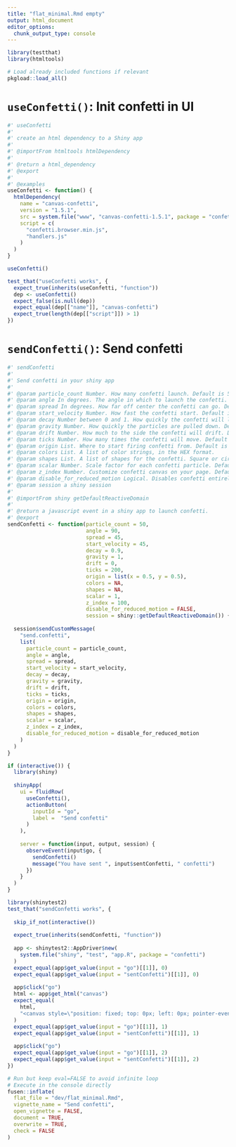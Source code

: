 ```yaml
---
title: "flat_minimal.Rmd empty"
output: html_document
editor_options: 
  chunk_output_type: console
---
```


```r
library(testthat)
library(htmltools)
```

```r
# Load already included functions if relevant
pkgload::load_all()
```

# `useConfetti()`: Init confetti in UI
    
```r
#' useConfetti
#' 
#' create an html dependency to a Shiny app
#' 
#' @importFrom htmltools htmlDependency
#' 
#' @return a html_dependency
#' @export
#' 
#' @examples
useConfetti <- function() {
  htmlDependency(
    name = "canvas-confetti",
    version = "1.5.1",
    src = system.file("www", "canvas-confetti-1.5.1", package = "confetti"),
    script = c(
      "confetti.browser.min.js",
      "handlers.js"
    )
  )
}
```
  
```r
useConfetti()
```
  
```r
test_that("useConfetti works", {
  expect_true(inherits(useConfetti, "function"))
  dep <- useConfetti()
  expect_false(is.null(dep))
  expect_equal(dep[["name"]], "canvas-confetti")
  expect_true(length(dep[["script"]]) > 1)
})
```

# `sendConfetti()`: Send confetti 
    
```r
#' sendConfetti
#' 
#' Send confetti in your shiny app
#' 
#' @param particle_count Number. How many confetti launch. Default is 50.
#' @param angle In degrees. The angle in which to launch the confetti. Default is 90.
#' @param spread In degrees. How far off center the confetti can go. Default is 45.
#' @param start_velocity Number. How fast the confetti start. Default is 45
#' @param decay Number between 0 and 1. How quickly the confetti will lose speed. Default is 0.9.
#' @param gravity Number. How quickly the particles are pulled down. Default is 1.
#' @param drift Number. How much to the side the confetti will drift. Default is 0.
#' @param ticks Number. How many times the confetti will move. Default is 200.
#' @param origin List. Where to start firing confetti from. Default is 0.5.
#' @param colors List. A list of color strings, in the HEX format.
#' @param shapes List. A list of shapes for the confetti. Square or circle.
#' @param scalar Number. Scale factor for each confetti particle. Default is 1.
#' @param z_index Number. Customize confetti canvas on your page. Default is 100.
#' @param disable_for_reduced_motion Logical. Disables confetti entirely for users that prefer reduced motion. Default is FALSE.
#' @param session a shiny session
#' 
#' @importFrom shiny getDefaultReactiveDomain
#'
#' @return a javascript event in a shiny app to launch confetti.
#' @export
sendConfetti <- function(particle_count = 50,
                         angle = 90,
                         spread = 45,
                         start_velocity = 45,
                         decay = 0.9,
                         gravity = 1,
                         drift = 0,
                         ticks = 200,
                         origin = list(x = 0.5, y = 0.5),
                         colors = NA,
                         shapes = NA,
                         scalar = 1,
                         z_index = 100,
                         disable_for_reduced_motion = FALSE,
                         session = shiny::getDefaultReactiveDomain()) {
  
  session$sendCustomMessage(
    "send.confetti",
    list(
      particle_count = particle_count,
      angle = angle,
      spread = spread,
      start_velocity = start_velocity,
      decay = decay,
      gravity = gravity,
      drift = drift,
      ticks = ticks,
      origin = origin,
      colors = colors,
      shapes = shapes,
      scalar = scalar,
      z_index = z_index,
      disable_for_reduced_motion = disable_for_reduced_motion
    )
  )
}
```

```r
if (interactive()) {
  library(shiny)
  
  shinyApp(
    ui = fluidRow(
      useConfetti(),
      actionButton(
        inputId = "go",
        label =  "Send confetti"
      )
    ),
    
    server = function(input, output, session) {
      observeEvent(input$go, {
        sendConfetti()
        message("You have sent ", input$sentConfetti, " confetti")
      })
    }
  )
}
```

```r
library(shinytest2)
test_that("sendConfetti works", {
  
  skip_if_not(interactive())
  
  expect_true(inherits(sendConfetti, "function"))
  
  app <- shinytest2::AppDriver$new(
    system.file("shiny", "test", "app.R", package = "confetti")
  )
  expect_equal(app$get_value(input = "go")[[1]], 0)
  expect_equal(app$get_value(input = "sentConfetti")[[1]], 0)
  
  app$click("go")
  html <- app$get_html("canvas")
  expect_equal(
    html, 
    "<canvas style=\"position: fixed; top: 0px; left: 0px; pointer-events: none; z-index: 100;\" width=\"992\" height=\"1323\"></canvas>"
  )
  expect_equal(app$get_value(input = "go")[[1]], 1)
  expect_equal(app$get_value(input = "sentConfetti")[[1]], 1)
  
  app$click("go")
  expect_equal(app$get_value(input = "go")[[1]], 2)
  expect_equal(app$get_value(input = "sentConfetti")[[1]], 2)
})
```

```r
# Run but keep eval=FALSE to avoid infinite loop
# Execute in the console directly
fusen::inflate(
  flat_file = "dev/flat_minimal.Rmd",
  vignette_name = "Send confetti",
  open_vignette = FALSE,
  document = TRUE,
  overwrite = TRUE,
  check = FALSE
)
```
